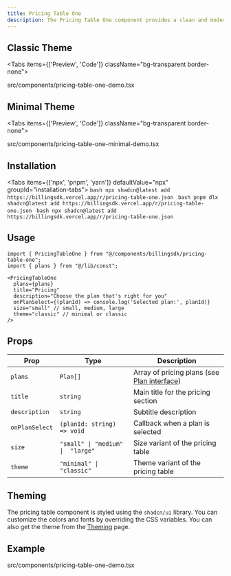 ```yaml
---
title: Pricing Table One
description: The Pricing Table One component provides a clean and modern design for displaying pricing plans. You can use this component to display your pricing plans in a clean and modern way.
---
```


## Classic Theme

<Tabs items={['Preview', 'Code']} className="bg-transparent border-none">
  <Tab value="Preview" className="border-none bg-transparent p-0 mt-3">
    <PreviewComponents>
      <PricingTableOneDemo />
    </PreviewComponents>
  </Tab>

  <Tab value="Code" className="mt-3">
  <include cwd lang="tsx" meta='title="src/components/pricing-table-one-demo.tsx"'>src/components/pricing-table-one-demo.tsx</include>
  </Tab>

</Tabs>

## Minimal Theme

<Tabs items={['Preview', 'Code']} className="bg-transparent border-none">
  <Tab value="Preview" className="border-none bg-transparent p-0 mt-3">
    <PreviewComponents>
      <PricingTableOneMinimalDemo />
    </PreviewComponents>
  </Tab>

  <Tab value="Code" className="mt-3">
    <include cwd lang="tsx" meta='title="src/components/pricing-table-one-minimal-demo.tsx"'>src/components/pricing-table-one-minimal-demo.tsx</include>
  </Tab>
</Tabs>

## Installation

<Tabs items={['npx', 'pnpm', 'yarn']} defaultValue="npx" groupId="installation-tabs">
  <Tab value="npx">
    ```bash
    npx shadcn@latest add https://billingsdk.vercel.app/r/pricing-table-one.json
    ```
  </Tab>
  <Tab value="pnpm">
    ```bash
    pnpm dlx shadcn@latest add https://billingsdk.vercel.app/r/pricing-table-one.json
    ```
  </Tab>
  <Tab value="yarn">
    ```bash
    npx shadcn@latest add https://billingsdk.vercel.app/r/pricing-table-one.json
    ```
  </Tab>
</Tabs>

## Usage

```tsx
import { PricingTableOne } from "@/components/billingsdk/pricing-table-one";
import { plans } from "@/lib/const";
```

```tsx
<PricingTableOne 
  plans={plans}
  title="Pricing"
  description="Choose the plan that's right for you"
  onPlanSelect={(planId) => console.log('Selected plan:', planId)}
  size="small" // small, medium, large
  theme="classic" // minimal or classic
/>
```

## Props

| Prop | Type | Description |
|------|------|-------------|
| `plans` | `Plan[]` | Array of pricing plans (see [Plan interface](/docs/interfaces#plan-interface)) |
| `title` | `string` | Main title for the pricing section |
| `description` | `string` | Subtitle description |
| `onPlanSelect` | `(planId: string) => void` | Callback when a plan is selected |
| `size` | `"small" \| "medium" \|  "large"` | Size variant of the pricing table |
| `theme` | `"minimal" \| "classic"` | Theme variant of the pricing table |


## Theming

The pricing table component is styled using the `shadcn/ui` library. You can customize the colors and fonts by overriding the CSS variables. You can also get the theme from the [Theming](/docs/theming) page.


## Example
<include cwd lang="tsx" meta='title="src/components/pricing-table-one-demo.tsx"'>src/components/pricing-table-one-demo.tsx</include>
